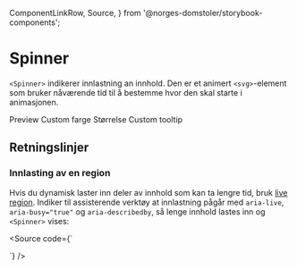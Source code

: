  ComponentLinkRow,
  Source,
} from '@norges-domstoler/storybook-components';

<Meta of={SpinnerStories} />

# Spinner

<ComponentLinkRow
  docsHref="https://design.domstol.no/987b33f71/p/37e415-spinner/b/7539bc"
  githubHref="https://github.com/domstolene/designsystem/tree/main/packages/components/src/components/Spinner"
  storybookHref="https://domstolene.github.io/designsystem/?path=/story/dds-components-components-spinner--default"
  figmaHref="https://www.figma.com/design/ewqSDmkgqDQ5PyOsRp4V5b/DDS-Komponenter?node-id=13027-235851"
/>

`<Spinner>` indikerer innlastning an innhold. Den er et animert `<svg>`-element som bruker nåværende tid til å bestemme hvor den skal starte i animasjonen.

<Tabs>
  <TabList>
    <Tab>Preview</Tab>
    <Tab>Custom farge</Tab>
    <Tab>Størrelse</Tab>
    <Tab>Custom tooltip</Tab>
  </TabList>
  <TabPanels>
    <TabPanel>
      <Canvas of={SpinnerStories.Preview} />
      <Controls of={SpinnerStories.Preview} />
    </TabPanel>
    <TabPanel>
      <Canvas of={SpinnerStories.CustomColor} />
    </TabPanel>
    <TabPanel>
      <Canvas of={SpinnerStories.CustomSize} />
    </TabPanel>
    <TabPanel>
      <Canvas of={SpinnerStories.CustomTooltip} />
    </TabPanel>
  </TabPanels>
</Tabs>

## Retningslinjer

### Innlasting av en region

Hvis du dynamisk laster inn deler av innhold som kan ta lengre tid, bruk [live region](https://developer.mozilla.org/en-US/docs/Web/Accessibility/ARIA/ARIA_Live_Regions).
Indiker til assisterende verktøy at innlastning pågår med `aria-live`, `aria-busy="true"` og `aria-describedby`, så lenge innhold lastes inn og `<Spinner>` vises:

<Source
  code={`
<div aria-live="polite" aria-busy="true" aria-describedby="spinner-id">
  <Spinner id="spinner-id" />
</div>
`}
/>
